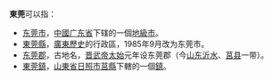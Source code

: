 '''東莞'''可以指：

*[[东莞市|东莞市]]，[[中华人民共和国|中國]][[广东省|广东省]]下辖的一個[[地級市|地級市]]。
*[[東莞縣|東莞縣]]，[[廣東歷史|廣東歷史]]的行政區，1985年9月改为东莞市。
*[[东莞郡|东莞郡]]，古地名，[[晋武帝|晋武帝]][[泰始_(西晋)|太始]]元年设东莞郡（今[[山东|山东]][[沂水|沂水]]、[[莒县|莒县]]一带）。
*[[東莞鎮|東莞鎮]]，[[山東省|山東省]][[日照市|日照市]][[莒縣|莒縣]]下轄的一個[[鎮|鎮]]。

{{disambig|Cat=二字地名消歧义}}